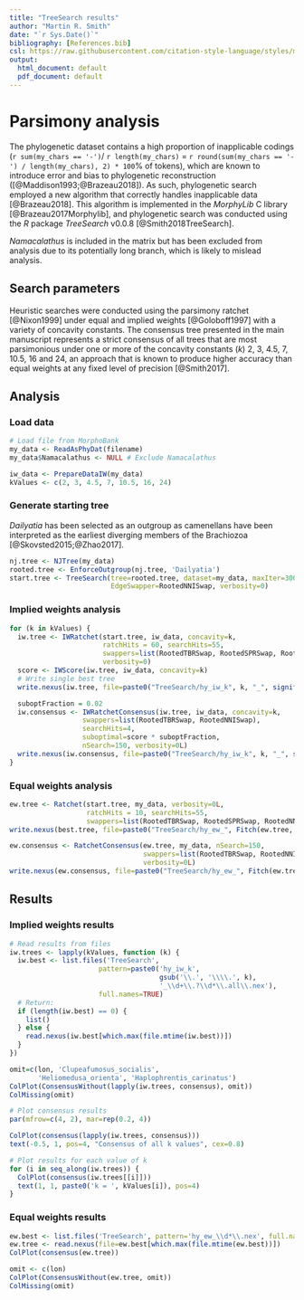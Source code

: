 ```yaml
---
title: "TreeSearch results"
author: "Martin R. Smith"
date: "`r Sys.Date()`"
bibliography: [References.bib]
csl: https://raw.githubusercontent.com/citation-style-language/styles/master/apa-old-doi-prefix.csl
output:
  html_document: default
  pdf_document: default
---
```


# Parsimony analysis {#treesearch}

The phylogenetic dataset contains a high proportion of inapplicable codings (`r sum(my_chars == '-')`/ `r length(my_chars)` = `r round(sum(my_chars == '-') / length(my_chars), 2) * 100`% of tokens), which are known to introduce error and bias to phylogenetic reconstruction ([@Maddison1993;@Brazeau2018]).  As such, phylogenetic search employed a new algorithm that correctly handles inapplicable data [@Brazeau2018].  This algorithm is implemented in the _MorphyLib_ C library [@Brazeau2017Morphylib], and phylogenetic search was conducted using the _R_ package _TreeSearch_ v0.0.8 [@Smith2018TreeSearch].

_Namacalathus_ is included in the matrix but has been excluded from analysis due to its potentially long branch, which is likely to mislead analysis.

## Search parameters

Heuristic searches were conducted using the parsimony ratchet [@Nixon1999] under equal and implied weights [@Goloboff1997] with a variety of concavity constants.  The consensus tree presented in the main manuscript represents a strict consensus of all trees that are most parsimonious under one or more of the concavity constants (_k_) 2, 3, 4.5, 7, 10.5, 16 and 24, an approach that is known to produce higher accuracy than equal weights at any fixed level of precision [@Smith2017].

## Analysis 

### Load data

```r
# Load file from MorphoBank
my_data <- ReadAsPhyDat(filename)
my_data$Namacalathus <- NULL # Exclude Namacalathus

iw_data <- PrepareDataIW(my_data)
kValues <- c(2, 3, 4.5, 7, 10.5, 16, 24)
```

### Generate starting tree

_Dailyatia_ has been selected as an outgroup as camenellans have been interpreted as the earliest diverging members of the Brachiozoa [@Skovsted2015;@Zhao2017].

```R
nj.tree <- NJTree(my_data)
rooted.tree <- EnforceOutgroup(nj.tree, 'Dailyatia')
start.tree <- TreeSearch(tree=rooted.tree, dataset=my_data, maxIter=3000,
                         EdgeSwapper=RootedNNISwap, verbosity=0)
```

### Implied weights analysis

```r
for (k in kValues) {
  iw.tree <- IWRatchet(start.tree, iw_data, concavity=k,
                       ratchHits = 60, searchHits=55,
                       swappers=list(RootedTBRSwap, RootedSPRSwap, RootedNNISwap),
                       verbosity=0)
  score <- IWScore(iw.tree, iw_data, concavity=k)
  # Write single best tree
  write.nexus(iw.tree, file=paste0("TreeSearch/hy_iw_k", k, "_", signif(score, 5), ".nex", collapse=''))

  suboptFraction = 0.02
  iw.consensus <- IWRatchetConsensus(iw.tree, iw_data, concavity=k,
                  swappers=list(RootedTBRSwap, RootedNNISwap),
                  searchHits=4,
                  suboptimal=score * suboptFraction,
                  nSearch=150, verbosity=0L)
  write.nexus(iw.consensus, file=paste0("TreeSearch/hy_iw_k", k, "_", signif(IWScore(iw.tree, iw_data, concavity=k), 5), ".all.nex", collapse=''))
}
```

### Equal weights analysis

```r
ew.tree <- Ratchet(start.tree, my_data, verbosity=0L,
                   ratchHits = 10, searchHits=55,
                   swappers=list(RootedTBRSwap, RootedSPRSwap, RootedNNISwap))
write.nexus(best.tree, file=paste0("TreeSearch/hy_ew_", Fitch(ew.tree, my_data), ".nex", collapse=''))

ew.consensus <- RatchetConsensus(ew.tree, my_data, nSearch=150,
                                 swappers=list(RootedTBRSwap, RootedNNISwap),
                                 verbosity=0L)
write.nexus(ew.consensus, file=paste0("TreeSearch/hy_ew_", Fitch(ew.tree, my_data), ".nex", collapse=''))
```

## Results

### Implied weights results

```R
# Read results from files
iw.trees <- lapply(kValues, function (k) {
  iw.best <- list.files('TreeSearch', 
                      pattern=paste0('hy_iw_k',
                                     gsub('\\.', '\\\\.', k),
                                     '_\\d+\\.?\\d*\\.all\\.nex'),
                      full.names=TRUE)
  # Return:
  if (length(iw.best) == 0) {
    list()
  } else {
    read.nexus(iw.best[which.max(file.mtime(iw.best))])
  }
})
```



```r
omit=c(lon, 'Clupeafumosus_socialis',
       'Heliomedusa_orienta', 'Haplophrentis_carinatus')
ColPlot(ConsensusWithout(lapply(iw.trees, consensus), omit))
ColMissing(omit)
```



```r
# Plot consensus results
par(mfrow=c(4, 2), mar=rep(0.2, 4))

ColPlot(consensus(lapply(iw.trees, consensus)))
text(-0.5, 1, pos=4, "Consensus of all k values", cex=0.8)

# Plot results for each value of k
for (i in seq_along(iw.trees)) {
  ColPlot(consensus(iw.trees[[i]]))
  text(1, 1, paste0('k = ', kValues[i]), pos=4)
}

```

### Equal weights results

```r
ew.best <- list.files('TreeSearch', pattern='hy_ew_\\d*\\.nex', full.names=TRUE)
ew.tree <- read.nexus(file=ew.best[which.max(file.mtime(ew.best))])
ColPlot(consensus(ew.tree))
```

```R
omit <- c(lon)
ColPlot(ConsensusWithout(ew.tree, omit))
ColMissing(omit)
```
